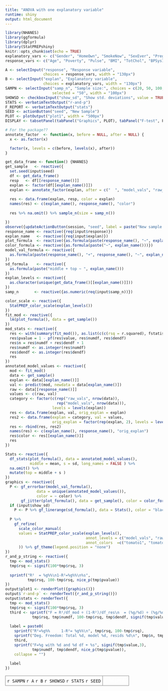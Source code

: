 ```yaml
---
title: "ANOVA with one explanatory variable"
runtime: shiny
output: html_document
---
```


```r
library(NHANES)
library(ggformula)
library(dplyr)
library(StatPREPshiny)
knitr::opts_chunk$set(echo = TRUE)
explanatory_vars <- c("Gender", "HomeOwn", "SmokeNow", "SexEver", "PregnantNow", "Depressed", "Work", "PhysActive" )
response_vars <- c("Age", "Poverty", "Pulse", "BMI", "TotChol", "BPSys1", "UrineVol1", "Weight", "Height", "DaysMentHlthBad", "LittleInterest", "Age1stBaby", "PhysActiveDays", "SexNumPartnLife")
```


```r
A <- selectInput("response", "Response variable",
                 choices = response_vars, width = "130px")
B <- selectInput("explan", "Explanatory variable",                
                 choices = explanatory_vars, width = "130px")
SAMPN <- selectInput("samp_n", "Sample size:", choices = c(20, 50, 100, 200, 500, 1000),
                     selected = "50", width = "100px")
SHOWSD <- checkboxInput("show_sd", "Show std. deviations", value = TRUE, width = "130px")
STATS <- verbatimTextOutput("r-and-p")
F_REPORT <- verbatimTextOutput("stats")
SEED <- actionButton("seed", "New Sample")
PLOT <- plotOutput("plot1", width = "500px")
DISPLAY <- tabsetPanel(tabPanel("Graphics", PLOT), tabPanel("F-test", F_REPORT))
```


```r
# For the package??
annotate_factor  <- function(x, before = NULL, after = NULL) {
  x <- as.factor(x)

  factor(x, levels = c(before, levels(x), after))
}
```


```r
get_data_frame <- function() {NHANES}
get_sample   <- reactive({
  set.seed(input$seed)
  df <- get_data_frame()
  resp   <- df[[response_name()]]
  explan <- factor(df[[explan_name()]])
  explan <- annotate_factor(explan, after = c("  ", "model_vals", "raw_vals"))
  
  res <- data.frame(explan, resp, color = explan)
  names(res) <- c(explan_name(), response_name(), "color")
  
  res %>% na.omit() %>% sample_n(size = samp_n())

})
observe({updateActionButton(session, "seed", label = paste("New sample with n =", req(samp_n())))})
response_name <- reactive({req(input$response)})
explan_name   <- reactive({req(input$explan)})
plot_formula  <- reactive({as.formula(paste(response_name(), "~", explan_name()))})
color_formula <- reactive({as.formula(paste("~", explan_name()))})
model_val_formula <- reactive({
  as.formula(paste(response_name(), "+", response_name(), "~", explan_name()))
})
sd_formula    <- reactive({
  as.formula(paste("middle + top ~ ", explan_name()))
})
explan_levels <- reactive({
  as.character(unique(get_data_frame()[[explan_name()]]))
})
samp_n       <- reactive({as.numeric(req(input$samp_n))})

color_scale <- reactive({
  StatPREP_color_scale(explan_levels())
})
fit_mod <- reactive({
  lm(plot_formula(), data = get_sample())
})
mod_stats <- reactive({
  res <- with(summary(fit_mod()), as.list(c(c(rsq = r.squared), fstatistic)))
  res$pvalue = 1 - pf(res$value, res$numdf, res$dendf)
  res$n = res$numdf + res$dendf + 1
  res$numdf <- as.integer(res$numdf)
  res$dendf <- as.integer(res$dendf)
  res
})
annotated_model_values <- reactive({
  mod <- fit_mod()
  data <- get_sample()
  explan <- data[[explan_name()]]
  val <- predict(mod, newdata = data[explan_name()])
  raw <- data[[response_name()]]
  values <- c(raw, val)
  category <- factor(c(rep("raw_vals", nrow(data)), 
                       rep("model_vals", nrow(data))), 
                     levels = levels(explan))
  res <- data.frame(explan, val, orig_explan = explan)
  res2 <- data.frame(explan = category, val = values, 
                     orig_explan = factor(rep(explan, 2), levels = levels(explan)))
  res <- rbind(res, res2)
  names(res) <- c(explan_name(), response_name(), "orig_explan")
  res$color <- res[[explan_name()]]
  res
})

Stats <- reactive({
  df_stats(plot_formula(), data = annotated_model_values(),
           middle = mean, s = sd, long_names = FALSE ) %>% 
  na.omit() %>%
  mutate(top = middle + s )
})
graphics <- reactive({
  P <- gf_errorbar(model_val_formula(), 
              data = unique(annotated_model_values()), 
              color = ~ color) %>%
       gf_jitter(plot_formula(), data = get_sample(), color = color_formula(), height = 0, width = 0.1) 
  if (input$show_sd) 
    P <- P %>% gf_linerange(sd_formula(), data = Stats(), color = "black", size = 5, alpha = 0.5)
  
  P %>% 
    gf_refine(
      scale_color_manual(
      values = StatPREP_color_scale(explan_levels(), 
                                    annot_levels = c("model_vals", "raw_vals"), 
                                    annot_colors  =c("tomato1", "tomato2"))
      )) %>% gf_theme(legend.position = "none")
})
r_and_p_string <- reactive({
  tmp <- mod_stats()
  tmp$rsq <- signif(100*tmp$rsq, 3)
  
  sprintf("R²  = %g%%\n1-R²=%g%%\n%s",
          tmp$rsq, 100-tmp$rsq, nice_p(tmp$pvalue))
})
output$plot1 <- renderPlot({graphics()})
output$`r-and-p` <- renderText({r_and_p_string()})
output$stats <- renderText({
  tmp <- mod_stats()
  tmp$rsq <- signif(100*tmp$rsq, 3)
  third <- sprintf("F = R²/df_mod ÷ (1-R²)/df_res\n  = (%g/%d) ÷ (%g/%d) = %g\n",
            tmp$rsq, tmp$numdf, 100-tmp$rsq, tmp$dendf, signif(tmp$value,3))
  
  label = paste0(
    sprintf("R²=%g%%     1-R²= %g%%\n", tmp$rsq, 100-tmp$rsq),
    sprintf("Deg. Freedom: Total %d, model %d, resids %d\n", tmp$n, tmp$numdf, tmp$dendf),
    third,
    sprintf("F=%g with %d and %d df ➼ %s", signif(tmp$value,3), 
            tmp$numdf, tmp$dendf, nice_p(tmp$pvalue)),
    collapse = "")
  
  label
})
```
  
<table><tr><td class="control">`r SAMPN` `r A` `r B` `r SHOWSD` `r STATS` `r SEED` </td><td class="plot">`r DISPLAY`</td></tr></table>

<style type="text/css">
td.control {
  border:1px solid gray;
  border-radius:10px;
  padding: 5px;
  vertical-align: top;
}
td.plot {
  border:1px solid gray;
  padding: 5px;
  border-radius:10px;
  color: white;
}

</style>


